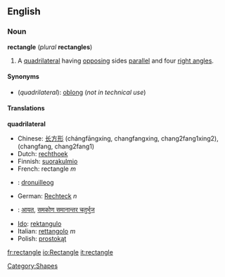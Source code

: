 {{wikipedia}}
==English==
===Noun===
'''rectangle''' (''plural'' '''rectangles''')

#<!--Def1-->{{geometry}} A [[quadrilateral]] having [[opposing]] sides [[parallel]] and four [[right angle]]s.

====Synonyms====
*(''quadrilateral''): [[oblong]] (''not in technical use'')

====Translations====

<!--Def1-->'''quadrilateral'''
*Chinese: [[长方形]] (chángfāngxíng, changfangxing, chang2fang1xing2), (changfang, chang2fang1)
*Dutch: [[rechthoek]]
*Finnish: [[suorakulmio]]
*French: rectangle ''m''
*{{ga}}: [[dronuilleog]]
*German: [[Rechteck]] ''n''
*{{hi}}: [[आयत]], [[समकोण समानान्तर चतुर्भुज]]
*[[Ido]]: [[rektangulo]]
*Italian: [[rettangolo]] ''m''
*Polish: [[prostokąt]]

[[Category:Shapes]]

[[fr:rectangle]]
[[io:Rectangle]]
[[it:rectangle]]